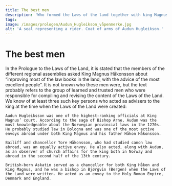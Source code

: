 ```yaml
---
title: The best men
description: 'Who formed the Laws of the land together with king Magnus?'
tags:
image: /images/prologen/Audun_Hugleikson_våpenmerke.jpg
alt: 'A seal representing a rider. Coat of arms of Audun Hugleikson.'
---
```



# The best men

<Container stil="initial side">
    In the Prologue to the Laws of the Land, it is stated that the members of the different regional assemblies asked King Magnus Håkonsson about “improving most of the law books in the land, with the advice of the most excellent people”. It is not known who these men were, but the text probably refers to the group of learned and trusted men who were responsible for compiling and revising the content of the Laws of the Land. We know of at least three such key persons who acted as advisers to the king at the time when the Laws of the Land were created:

    Audun Hugleiksson was one of the highest-ranking officials at King Magnus’ court. According to the saga of Bishop Arne, Audun was the most knowledgeable about the Norwegian provincial laws in the 1270s. He probably studied law in Bologna and was one of the most active envoys abroad under both King Magnus and his father Håkon Håkonsson.

    Bailiff and chancellor Tore Håkonsson, who had studied canon law abroad, was an equally active envoy. He also acted, along with Audun, as an observer of church affairs for the king both in Norway and abroad in the second half of the 13th century.

    British-born Askatin served as a chancellor for both King Håkon and King Magnus, and he was a bishop in Bjørgvin (Bergen) when the Laws of the Land were written. He acted as an envoy to the Holy Roman Empire, Denmark and England.
</Container>

<Figure
    image="/images/prologen/ingeborg.jpg"
    title="Ingeborg Eriksdatter came from Denmark. Magnus and his best men got inspiration from Denmark to compile the Laws of the land."
    alt="Manuskriptilluminasjon som viser kongens og dronningens portretter innenfor de to delene av bokstaven M."
>
</Figure>
